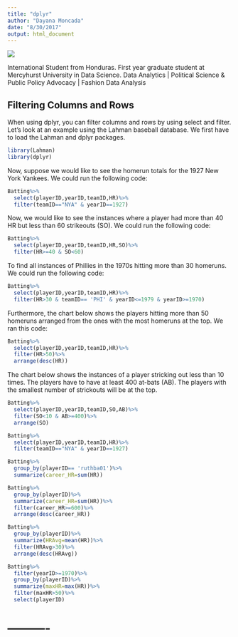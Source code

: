 ```yaml
---
title: "dplyr"
author: "Dayana Moncada"
date: "8/30/2017"
output: html_document
---
```


<img src= "LinkedInpic.jpg"/>

International Student from Honduras. First year graduate student at Mercyhurst University in Data Science.
Data Analytics | Political Science & Public Policy Advocacy | Fashion Data Analysis


## Filtering Columns and Rows



When using dplyr, you can filter columns and rows by using select and filter. Let's look at an example using the Lahman baseball database. We first have to load the Lahman and dplyr packages. 

```r
library(Lahman)
library(dplyr)
```


Now, suppose we would like to see the homerun totals for the 1927 New York Yankees. We could run the following code:

```r
Batting%>%
  select(playerID,yearID,teamID,HR)%>%
  filter(teamID=="NYA" & yearID==1927)
```

Now, we would like to see the instances where a player had more than 40 HR but less than 60 strikeouts (SO). We could run the following code:

```r
Batting%>%
  select(playerID,yearID,teamID,HR,SO)%>%
  filter(HR>=40 & SO<60)
```

To find all instances of Phillies in the 1970s hitting more than 30 homeruns. We could run the following code:
```r
Batting%>%
  select(playerID,yearID,teamID,HR)%>%
  filter(HR>30 & teamID== 'PHI' & yearID<=1979 & yearID>=1970)
```

Furthermore, the chart below shows the players hitting more than 50 homeruns arranged from the ones with the most homeruns at the top. We ran this code:
```r
Batting%>%
  select(playerID,yearID,teamID,HR)%>%
  filter(HR>50)%>%
  arrange(desc(HR))
```

The chart below shows the instances of a player stricking out less than 10 times. The players have to have at least 400 at-bats (AB). The players with the smallest number of strickouts will be at the top.
```r
Batting%>%
  select(playerID,yearID,teamID,SO,AB)%>%
  filter(SO<10 & AB>=400)%>%
  arrange(SO)
```

```r
Batting%>%
  select(playerID,yearID,teamID,HR)%>%
  filter(teamID=="NYA" & yearID==1927)
```

```r
Batting%>%
  group_by(playerID== 'ruthba01')%>%
  summarize(career_HR=sum(HR))
```



```r
Batting%>%
  group_by(playerID)%>%
  summarize(career_HR=sum(HR))%>%
  filter(career_HR>=600)%>%
  arrange(desc(career_HR))
```

```r
Batting%>%
  group_by(playerID)%>%
  summarize(HRAvg=mean(HR))%>%
  filter(HRAvg>30)%>%
  arrange(desc(HRAvg))
```


```r
Batting%>%
  filter(yearID>=1970)%>%
  group_by(playerID)%>%
  summarize(maxHR=max(HR))%>%
  filter(maxHR>50)%>%
  select(playerID)
```

# ---------- 

